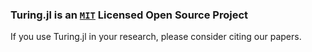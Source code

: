 ```{=html}
<div class="citation-container">
  <h3 id="cite" class="pb-1 text-center">Turing.jl is an <a href="https://github.com/TuringLang/Turing.jl/blob/main/LICENCE" class="turing-license-link"><code>MIT</code></a> Licensed Open Source Project</h3>
  <p class="text-center">If you use Turing.jl in your research, please consider citing our papers.</p>

  <ul id="citation-list" class="citation-list">
    <!-- Citations will be dynamically injected here -->
  </ul>
</div>

<style>
.citation-icon-btn[data-tooltip]:hover::after {
    content: attr(data-tooltip);
    position: absolute;
    bottom: 100%;
    left: 50%;
    transform: translateX(-50%);
    background-color: rgba(0, 0, 0, 0.7);
    color: #fff;
    padding: 5px 10px;
    border-radius: 5px;
    font-size: 12px;
    white-space: nowrap;
    z-index: 9999;
    opacity: 0;
    visibility: hidden;
    transition: opacity 0.2s, visibility 0.2s;
}

.citation-icon-btn[data-tooltip]:hover::after {
    opacity: 1;
    visibility: visible;
}

.citation-icon-btn {
    position: relative;
}
</style>

<script>
// DATA: Add new BibTeX entries here
const bibtexData = [
`@article{10.1145/3711897,
  author = {Fjelde, Tor Erlend and Xu, Kai and Widmann, David and Tarek, Mohamed and Pfiffer, Cameron and Trapp, Martin and Axen, Seth D. and Sun, Xianda and Hauru, Markus and Yong, Penelope and Tebbutt, Will and Ghahramani, Zoubin and Ge, Hong},
  title = {Turing.jl: a general-purpose probabilistic programming language},
  year = {2025},
  publisher = {Association for Computing Machinery},
  address = {New York, NY, USA},
  url = {https://doi.org/10.1145/3711897},
  doi = {10.1145/3711897},
  abstract = {Probabilistic programming languages (PPLs) are becoming increasingly important in many scientific disciplines, such as economics, epidemiology, and biology, to extract meaning from sources of data while accounting for one's uncertainty. The key idea of probabilistic programming is to decouple inference and model specification, thus allowing the practitioner to approach their task at hand using Bayesian inference, without requiring extensive knowledge in programming or computational statistics. At the same time, the complexity of problem settings in which PPLs are employed is steadily increasing, both in terms of project size and model complexity, calling for more flexible and efficient systems. In this work, we describe Turing.jl, a general-purpose PPL, which is designed to be flexible, efficient, and easy to use. Turing.jl is built on top of the Julia programming language, which is known for its high performance and ease-of-use. We describe the design of Turing.jl, contextualizing it within different types of users and use cases, its key features, and how it can be used to solve a wide range of problems. We also provide a brief overview of the ecosystem around Turing.jl, including the different libraries and tools that can be used in conjunction with it. Finally, we provide a few examples of how Turing.jl can be used in practice.},
  note = {Just Accepted},
  journal = {ACM Trans. Probab. Mach. Learn.},
  month = feb,
  keywords = {Probabilistic Programming, Probabilistic Programming Languages, Probabilistic Inference, Bayesian Inference, Markov Chain Monte Carlo, Variational Inference, Sequential Monte Carlo, Uncertainty Quantification, Modeling Methodologies, Latent Variable Models, Maximum a Posteriori Modeling, Software Libraries and Repositories, Bayesian Computation, Variational Methods, Sequential Monte Carlo Methods}
}`,
`@InProceedings{pmlr-v84-ge18b,
  title = {Turing: A Language for Flexible Probabilistic Inference},
  author = {Ge, Hong and Xu, Kai and Ghahramani, Zoubin},
  booktitle = {Proceedings of the Twenty-First International Conference on Artificial Intelligence and Statistics},
  pages = {1682--1690},
  year = {2018},
  editor = {Storkey, Amos and Perez-Cruz, Fernando},
  volume = {84},
  series = {Proceedings of Machine Learning Research},
  month = {09--11 Apr},
  publisher = {PMLR},
  pdf = {http://proceedings.mlr.press/v84/ge18b/ge18b.pdf},
  url = {https://proceedings.mlr.press/v84/ge18b.html},
  abstract = {Probabilistic programming promises to simplify and democratize probabilistic machine learning, but successful probabilistic programming systems require flexible, generic and efficient inference engines. In this work, we present a system called Turing for building MCMC algorithms for probabilistic programming inference. Turing has a very simple syntax and makes full use of the numerical capabilities in the Julia programming language, including all implemented probability distributions, and automatic differentiation. Turing supports a wide range of popular Monte Carlo algorithms, including Hamiltonian Monte Carlo (HMC), HMC with No-U-Turns (NUTS), Gibbs sampling, sequential Monte Carlo (SMC), and several particle MCMC (PMCMC) samplers. Most importantly, Turing inference is composable: it combines MCMC operations on subsets of variables, for example using a combination of an HMC engine and a particle Gibbs (PG) engine. We explore several combinations of inference methods with the aim of finding approaches that are both efficient and universal, i.e. applicable to arbitrary probabilistic models. NUTS—a popular variant of HMC that adapts Hamiltonian simulation path length automatically, although quite powerful for exploring differentiable target distributions, is however not universal. We identify some failure modes for the NUTS engine, and demonstrate that composition of PG (for discrete variables) and NUTS (for continuous variables) can be useful when the NUTS engine is either not applicable, or simply does not work well. Our aim is to present Turing and its composable inference engines to the world and encourage other researchers to build on this system to help advance the field of probabilistic machine learning.}
}`
];

/**
 * A BibTeX parser.
 * Extracts key-value pairs from a BibTeX string.
 * @param {string} bibtex - The raw BibTeX string.
 * @returns {object} - An object with parsed data.
 */
function parseBibtex(bibtex) {
    const data = { raw: bibtex };
    const regex = /(\w+)\s*=\s*[\{"']([^"'}]+)[\}"']/g;
    let match;
    while ((match = regex.exec(bibtex)) !== null) {
        data[match[1].toLowerCase()] = match[2];
    }
    return data;
}

/**
 * Creates an HTML string for a single citation entry.
 * @param {object} bibData - The parsed BibTeX data.
 * @returns {string} - The HTML string for the list item.
 */
function generateCitationHTML(bibData) {
    const { author, title, journal, booktitle, year, note, url, doi, raw } = bibData;

    let publicationInfo = '';
    if (journal) {
        publicationInfo += `<em>${journal}</em>.`;
    } else if (booktitle) {
        publicationInfo += `In <em>${booktitle}</em>.`;
    }
    if (note) {
        publicationInfo += ` ${note}.`;
    }

    const viewUrl = url || (doi ? `https://doi.org/${doi}` : '#');

    // The author string is now used directly from the bibtex data without formatting.
    const authorsFormatted = author || 'N/A';

    return `
    <li class="citation-entry box">
      <div class="citation-content">
        <p class="citation-text">
          ${authorsFormatted} (${year}). <span class="citation-title">${title}.</span> ${publicationInfo}
        </p>
      </div>
      <div class="citation-actions">
          <a href="${viewUrl}" target="_blank" rel="noopener noreferrer" class="citation-icon-btn" aria-label="View Paper: ${title}" title="View Paper" data-tooltip="View Paper">
            <i class="bi bi-box-arrow-up-right"></i>
          </a>
          <button class="citation-icon-btn copy-bibtex-btn" aria-label="Copy BibTeX for ${title}" title="Copy BibTeX" data-tooltip="Copy BibTeX">
          <!-- Custom SVG for citation icon -->
          <svg fill="currentColor" height="135px" width="135px" version="1.1" id="Capa_1" xmlns="http://www.w3.org/2000/svg" xmlns:xlink="http://www.w3.org/1999/xlink" viewBox="0 0 191.029 191.029" xml:space="preserve"><g id="SVGRepo_bgCarrier" stroke-width="0"></g><g id="SVGRepo_tracerCarrier" stroke-linecap="round" stroke-linejoin="round"></g><g id="SVGRepo_iconCarrier"> <path d="M44.33,88.474v15.377h38.417v82.745H0v-82.745h0.002V88.474c0-31.225,8.984-54.411,26.704-68.918 C38.964,9.521,54.48,4.433,72.824,4.433v44.326C62.866,48.759,44.33,48.759,44.33,88.474z M181.107,48.759V4.433 c-18.343,0-33.859,5.088-46.117,15.123c-17.72,14.507-26.705,37.694-26.705,68.918v15.377h0v82.745h82.744v-82.745h-38.417V88.474 C152.613,48.759,171.149,48.759,181.107,48.759z"></path> </g></svg>
        </button>
      </div>
      <pre class="citation-bibtex-data" style="display:none;">${raw}</pre>
    </li>
    `;
}

function copyBibtex(buttonElement) {
  const citationEntry = buttonElement.closest('.citation-entry');
  if (!citationEntry) return;

  const bibtexPreElement = citationEntry.querySelector('.citation-bibtex-data');
  if (!bibtexPreElement) return;

  const bibtexText = bibtexPreElement.textContent.trim();

  if (navigator.clipboard && window.isSecureContext) {
    navigator.clipboard.writeText(bibtexText)
      .then(() => showSuccess(buttonElement))
      .catch(err => {
        console.error('Async copy failed, falling back:', err);
        fallbackCopy(bibtexText, buttonElement);
      });
  } else {
    fallbackCopy(bibtexText, buttonElement);
  }
}

function fallbackCopy(text, buttonElement) {
  const textArea = document.createElement('textarea');
  textArea.value = text;
  textArea.style.position = 'fixed';
  textArea.style.top = '-9999px';
  textArea.style.left = '-9999px';
  document.body.appendChild(textArea);
  textArea.focus();
  textArea.select();
  try {
    const successful = document.execCommand('copy');
    if (successful) {
      showSuccess(buttonElement);
    } else {
      showError(buttonElement);
    }
  } catch (err) {
    console.error('Fallback copy failed:', err);
    showError(buttonElement);
  }
  document.body.removeChild(textArea);
}

function showSuccess(buttonElement) {
    const originalIcon = buttonElement.innerHTML;
    buttonElement.innerHTML = '✓';
    buttonElement.classList.add('citation-copied');
    buttonElement.disabled = true;

    setTimeout(() => {
        buttonElement.innerHTML = originalIcon;
        buttonElement.classList.remove('citation-copied');
        buttonElement.disabled = false;
    }, 2000);
}

function showError(buttonElement) {
    const originalIcon = buttonElement.innerHTML;
    buttonElement.innerHTML = 'X';
    buttonElement.disabled = true;
    setTimeout(() => {
        buttonElement.innerHTML = originalIcon;
        buttonElement.disabled = false;
    }, 2000);
}

document.addEventListener('DOMContentLoaded', () => {
    const container = document.getElementById('citation-list');
    if (!container) return;

    // Generate and inject HTML
    const allCitationsHTML = bibtexData.map(bib => generateCitationHTML(parseBibtex(bib))).join('');
    container.innerHTML = allCitationsHTML;

    container.addEventListener('click', function(event) {
        const button = event.target.closest('.copy-bibtex-btn');
        if (button) {
            copyBibtex(button);
        }
    });
});
</script>
```